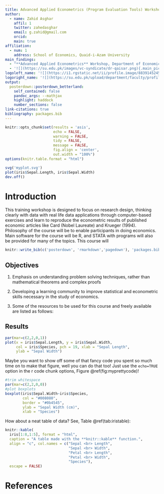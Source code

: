 ---
title: Advanced Applied Econometrics (Program Evaluation Tools) Workshop using STATA and R
author:
  - name: Zahid Asghar
    affil: 1
    twitter: zahedasghar
    email: g.zahid@gmail.com
    orcid: 
    main: true
affiliation:
  - num: 1
    address: School of Economics, Quaid-i-Azam University
main_findings:
  - "**Advanced Applied Econometrics** Workshop, Department of Economics, UOS . 6-7 Feb,2023 "
  - '![](https://su.edu.pk/images/vc-syndicate/dr-qaisar.png){.main_pic}'
logoleft_name: '![](https://i1.rgstatic.net/ii/profile.image/883914524598287-1587753053803_Q512/Zahid-Asghar-2.jpg){.main-img-left}'
logoright_name: '![](https://su.edu.pk/upload/department/faculty/profiles/46.jpg){.main-img-right}'
output: 
  posterdown::posterdown_betterland:
    self_contained: false
    pandoc_args: --mathjax
    highlight: haddock
    number_sections: false
link-citations: true
bibliography: packages.bib
---

```{r, include=FALSE}
knitr::opts_chunk$set(results = 'asis',
                      echo = FALSE,
                      warning = FALSE,
                      tidy = FALSE,
                      message = FALSE,
                      fig.align = 'center',
                      out.width = "100%")
options(knitr.table.format = "html") 
```

```{r myplot, include=FALSE}
svg('myplot.svg')
plot(iris$Sepal.Length, iris$Sepal.Width)
dev.off()
```

# Introduction

This training workshop is designed to focus on research design, thinking clearly with data with real life data applications through computer-based exercises and learn to reproduce the econometric results of published economic articles like Card (Nobel Laureate) and Krueger (1994). Philosophy of the course will be to enable participants in doing economics. Main software for the course will be R, and STATA with programs will also be provided for many of the topics. This course will

```{r, include=FALSE}
knitr::write_bib(c('posterdown', 'rmarkdown','pagedown'), 'packages.bib')
```

## Objectives

1.  Emphasis on understanding problem solving techniques, rather than mathematical theorems and complex proofs

2.  Developing a learning community to improve statistical and econometric skills necessary in the study of economics.

3.  Some of the resources to be used for this course and freely available are listed as follows:

## Results

```{r, irisfigure, fig.cap='Here is a caption for the figure. This can be added by using the "fig.cap" option in the r code chunk options, see this [link](https://yihui.name/knitr/options/#plots) from the legend himself, [Yihui Xie](https://twitter.com/xieyihui).', out.width="80%"}
par(mar=c(2,2,0,1))
plot(x = iris$Sepal.Length, y = iris$Sepal.Width,
     col = iris$Species, pch = 19, xlab = "Sepal Length",
     ylab = "Sepal Width")
```

Maybe you want to show off some of that fancy code you spent so much time on to make that figure, well you can do that too! Just use the `echo=TRUE` option in the r code chunk options, Figure \@ref(fig:myprettycode)!

```{r myprettycode, echo=FALSE,collapse=TRUE, fig.cap='Boxplots, so hot right now!', fig.height=3.5, out.width="80%"}
#trim whitespace
par(mar=c(2,2,0,0))
#plot boxplots
boxplot(iris$Sepal.Width~iris$Species,
        col = "#008080", 
        border = "#0b4545",
        ylab = "Sepal Width (cm)",
        xlab = "Species")
```

How about a neat table of data? See, Table \@ref(tab:iristable):

```{r, iristable}
knitr::kable(
  iris[1:8,1:5], format = "html",
  caption = "A table made with the **knitr::kable** function.",
  align = "c", col.names = c("Sepal <br> Length",
                             "Sepal <br> Width",
                             "Petal <br> Length",
                             "Petal <br> Width",
                             "Species"),
  escape = FALSE)
```

# References
